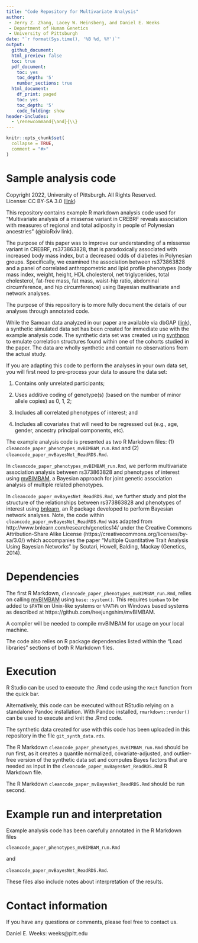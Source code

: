 ```yaml
---
title: "Code Repository for Multivariate Analysis"
author: 
 - Jerry Z. Zhang, Lacey W. Heinsberg, and Daniel E. Weeks
 - Department of Human Genetics
 - University of Pittsburgh
date: "`r format(Sys.time(), '%B %d, %Y')`"
output:
  github_document:
  html_preview: false
  toc: true
  pdf_document:
    toc: yes
    toc_depth: '5'
    number_sections: true
  html_document:
    df_print: paged
    toc: yes
    toc_depth: '5'
    code_folding: show
header-includes: 
  - \renewcommand{\and}{\\}
---
```


```r
knitr::opts_chunk$set(
  collapse = TRUE,
  comment = "#>"
)
```

# Sample analysis code

Copyright 2022, University of Pittsburgh. All Rights Reserved.        
License: CC BY-SA 3.0 ([link](https://creativecommons.org/licenses/by-sa/3.0/))     

This repository contains example R markdown analysis code used for "Multivariate analysis of a missense variant in CREBRF reveals association with measures of regional and total adiposity in people of Polynesian ancestries" (@bioRxiv link). 

The purpose of this paper was to improve our understanding of a missense variant in CREBRF, rs373863828, that is paradoxically associated with increased body mass index, but a decreased odds of diabetes in Polynesian groups. Specifically, we examined the association between rs373863828 and a panel of correlated anthropometric and lipid profile phenotypes (body mass index, weight, height, HDL cholesterol, net triglycerides, total cholesterol, fat-free mass, fat mass, waist-hip ratio, abdominal circumference, and hip circumference) using Bayesian multivariate and network analyses. 

The purpose of this repository is to more fully document the details of our analyses through annotated code. 

While the Samoan data analyzed in our paper are available via dbGAP ([link](https://www.ncbi.nlm.nih.gov/projects/gap/cgi-bin/study.cgi?study_id=phs000914.v1.p1)), a synthetic simulated data set has been created for immediate use with the example analysis code. The synthetic data set was created using [synthpop](https://cran.r-project.org/web/packages/synthpop/index.html) to emulate correlation structures found within one of the cohorts studied in the paper. The data are wholly synthetic and contain no observations from the actual study. 

If you are adapting this code to perform the analyses in your own data set, you will first need to pre-process your data to assure the data set:

(1) Contains only unrelated participants; 

(2) Uses additive coding of genotype(s) (based on the number of minor allele copies) as 0, 1, 2;

(3) Includes all correlated phenotypes of interest; and

(4) Includes all covariates that will need to be regressed out (e.g., age, gender, ancestry principal components, etc).

The example analysis code is presented as two R Markdown files: (1) `cleancode_paper_phenotypes_mvBIMBAM_run.Rmd` and (2) `cleancode_paper_mvBayesNet_ReadRDS.Rmd`. 

In `cleancode_paper_phenotypes_mvBIMBAM_run.Rmd`, we perform multivariate association analysis between rs373863828 and phenotypes of interest using [mvBIMBAM](https://github.com/heejungshim/mvBIMBAM), a Bayesian approach for joint genetic association analysis of multiple related phenotypes.

In `cleancode_paper_mvBayesNet_ReadRDS.Rmd`, we further study and plot the structure of the relationships between rs373863828 and phenotypes of interest using [bnlearn](https://www.bnlearn.com/), an R package developed to perform Bayesian network analyses. Note, the code within `cleancode_paper_mvBayesNet_ReadRDS.Rmd` was adapted from http://www.bnlearn.com/research/genetics14/ under the Creative Commons Attribution-Share Alike License (https://creativecommons.org/licenses/by-sa/3.0/) which accompanies the paper “Multiple Quantitative Trait Analysis Using Bayesian Networks” by Scutari, Howell, Balding, Mackay (Genetics, 2014).

# Dependencies 

The first R Markdown, `cleancode_paper_phenotypes_mvBIMBAM_run.Rmd`, relies on calling [mvBIMBAM](https://github.com/heejungshim/mvBIMBAM) using `base::system()`. This requires `bimbam` to be added to `$PATH` on Unix-like systems or `%PATH%` on Windows based systems as described at https://github.com/heejungshim/mvBIMBAM. 

A compiler will be needed to compile mvBIMBAM for usage on your local machine.

The code also relies on R package dependencies listed within the "Load libraries" sections of both R Markdown files. 

# Execution

R Studio can be used to execute the .Rmd code using the `Knit` function from the quick bar.

Alternatively, this code can be executed without RStudio relying on a standalone Pandoc installation. With Pandoc installed, `rmarkdown::render()` can be used to execute and knit the .Rmd code.

The synthetic data created for use with this code has been uploaded in this repository in the file `git_synth_data.rds`. 

The R Markdown `cleancode_paper_phenotypes_mvBIMBAM_run.Rmd` should be run first, as it creates a quantile normalized, covariate-adjusted, and outlier-free version of the synthetic data set and computes Bayes factors that are needed as input in the `cleancode_paper_mvBayesNet_ReadRDS.Rmd` R Markdown file. 

The R Markdown `cleancode_paper_mvBayesNet_ReadRDS.Rmd` should be run second. 

# Example run and interpretation 

Example analysis code has been carefully annotated in the R Markdown files      

`cleancode_paper_phenotypes_mvBIMBAM_run.Rmd` 

and      

`cleancode_paper_mvBayesNet_ReadRDS.Rmd`. 

These files also include notes about interpretation of the results. 

# Contact information

If you have any questions or comments, please feel free to contact us.

Daniel E. Weeks: weeks@pitt.edu
